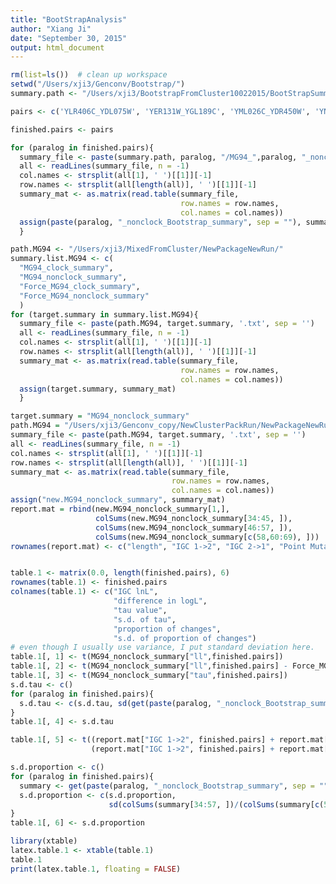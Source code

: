 ```yaml
---
title: "BootStrapAnalysis"
author: "Xiang Ji"
date: "September 30, 2015"
output: html_document
---
```


```r
rm(list=ls())  # clean up workspace
setwd("/Users/xji3/Genconv/Bootstrap/")
summary.path <- "/Users/xji3/BootstrapFromCluster10022015/BootStrapSummary/"

pairs <- c('YLR406C_YDL075W', 'YER131W_YGL189C', 'YML026C_YDR450W', 'YNL301C_YOL120C', 'YNL069C_YIL133C', 'YMR143W_YDL083C', 'YJL177W_YKL180W', 'YBR191W_YPL079W', 'YER074W_YIL069C', 'YDR418W_YEL054C', 'YBL087C_YER117W', 'YLR333C_YGR027C', 'YMR142C_YDL082W', 'YER102W_YBL072C')

finished.pairs <- pairs

for (paralog in finished.pairs){
  summary_file <- paste(summary.path, paralog, "/MG94_",paralog, "_nonclock_Bootstrap_summary", '.txt', sep = '')
  all <- readLines(summary_file, n = -1)
  col.names <- strsplit(all[1], ' ')[[1]][-1]
  row.names <- strsplit(all[length(all)], ' ')[[1]][-1]
  summary_mat <- as.matrix(read.table(summary_file, 
                                      row.names = row.names, 
                                      col.names = col.names))
  assign(paste(paralog, "_nonclock_Bootstrap_summary", sep = ""), summary_mat)
  }

path.MG94 <- "/Users/xji3/MixedFromCluster/NewPackageNewRun/"
summary.list.MG94 <- c( 
  "MG94_clock_summary",
  "MG94_nonclock_summary", 
  "Force_MG94_clock_summary", 
  "Force_MG94_nonclock_summary"
  )
for (target.summary in summary.list.MG94){
  summary_file <- paste(path.MG94, target.summary, '.txt', sep = '')
  all <- readLines(summary_file, n = -1)
  col.names <- strsplit(all[1], ' ')[[1]][-1]
  row.names <- strsplit(all[length(all)], ' ')[[1]][-1]
  summary_mat <- as.matrix(read.table(summary_file, 
                                      row.names = row.names, 
                                      col.names = col.names))
  assign(target.summary, summary_mat)
  }

target.summary = "MG94_nonclock_summary"
path.MG94 = "/Users/xji3/Genconv_copy/NewClusterPackRun/NewPackageNewRun/"
summary_file <- paste(path.MG94, target.summary, '.txt', sep = '')
all <- readLines(summary_file, n = -1)
col.names <- strsplit(all[1], ' ')[[1]][-1]
row.names <- strsplit(all[length(all)], ' ')[[1]][-1]
summary_mat <- as.matrix(read.table(summary_file,
                                    row.names = row.names,
                                    col.names = col.names))
assign("new.MG94_nonclock_summary", summary_mat)
report.mat = rbind(new.MG94_nonclock_summary[1,],
                   colSums(new.MG94_nonclock_summary[34:45, ]),
                   colSums(new.MG94_nonclock_summary[46:57, ]), 
                   colSums(new.MG94_nonclock_summary[c(58,60:69), ]))
rownames(report.mat) <- c("length", "IGC 1->2", "IGC 2->1", "Point Mutation")


table.1 <- matrix(0.0, length(finished.pairs), 6)
rownames(table.1) <- finished.pairs
colnames(table.1) <- c("IGC lnL",
                       "difference in logL",
                       "tau value",
                       "s.d. of tau",
                       "proportion of changes",
                       "s.d. of proportion of changes")  
# even though I usually use variance, I put standard deviation here.
table.1[, 1] <- t(MG94_nonclock_summary["ll",finished.pairs])
table.1[, 2] <- t(MG94_nonclock_summary["ll",finished.pairs] - Force_MG94_nonclock_summary["ll",finished.pairs])
table.1[, 3] <- t(MG94_nonclock_summary["tau",finished.pairs])
s.d.tau <- c()
for (paralog in finished.pairs){
  s.d.tau <- c(s.d.tau, sd(get(paste(paralog, "_nonclock_Bootstrap_summary", sep = ""))["tau",]))
}
table.1[, 4] <- s.d.tau

table.1[, 5] <- t((report.mat["IGC 1->2", finished.pairs] + report.mat["IGC 2->1", finished.pairs]) / 
                  (report.mat["IGC 1->2", finished.pairs] + report.mat["IGC 2->1", finished.pairs] + report.mat["Point Mutation", finished.pairs]))

s.d.proportion <- c()
for (paralog in finished.pairs){
  summary <- get(paste(paralog, "_nonclock_Bootstrap_summary", sep = ""))
  s.d.proportion <- c(s.d.proportion, 
                      sd(colSums(summary[34:57, ])/(colSums(summary[c(58, 60:69), ]) + colSums(summary[34:57, ]))))
}
table.1[, 6] <- s.d.proportion

library(xtable)
latex.table.1 <- xtable(table.1)
table.1
print(latex.table.1, floating = FALSE)
```
